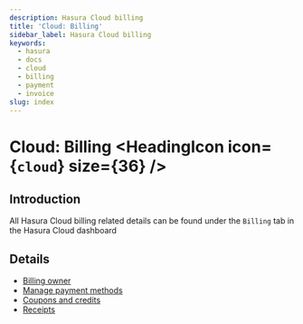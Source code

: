 ```yaml
---
description: Hasura Cloud billing
title: 'Cloud: Billing'
sidebar_label: Hasura Cloud billing
keywords:
  - hasura
  - docs
  - cloud
  - billing
  - payment
  - invoice
slug: index
---
```



# Cloud: Billing <HeadingIcon icon={`cloud`} size={36} />

## Introduction

All Hasura Cloud billing related details can be found under the `Billing` tab in the Hasura Cloud dashboard

<Thumbnail src='/img/graphql/cloud/billing/billing.png' alt='Billing' />

## Details

- [Billing owner](/billing-owner.mdx)
- [Manage payment methods](/payment-methods.mdx)
- [Coupons and credits](/credits.mdx)
- [Receipts](/receipts.mdx)
